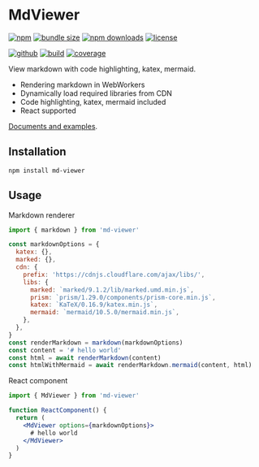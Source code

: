 # MdViewer

[![npm][badge-version]][npm]
[![bundle size][badge-size]][bundlephobia]
[![npm downloads][badge-downloads]][npm]
[![license][badge-license]][license]


[![github][badge-issues]][github]
[![build][badge-build]][workflows]
[![coverage][badge-coverage]][coveralls]

View markdown with code highlighting, katex, mermaid.

* Rendering markdown in WebWorkers
* Dynamically load required libraries from CDN
* Code highlighting, katex, mermaid included
* React supported

[Documents and examples][doc].

## Installation

```shell
npm install md-viewer
```

## Usage

Markdown renderer

```js
import { markdown } from 'md-viewer'

const markdownOptions = {
  katex: {},
  marked: {},
  cdn: {
    prefix: 'https://cdnjs.cloudflare.com/ajax/libs/',
    libs: {
      marked: `marked/9.1.2/lib/marked.umd.min.js`,
      prism: `prism/1.29.0/components/prism-core.min.js`,
      katex: `KaTeX/0.16.9/katex.min.js`,
      mermaid: `mermaid/10.5.0/mermaid.min.js`,
    },
  },
}
const renderMarkdown = markdown(markdownOptions)
const content = '# hello world'
const html = await renderMarkdown(content)
const htmlWithMermaid = await renderMarkdown.mermaid(content, html)
```

React component

```jsx
import { MdViewer } from 'md-viewer'

function ReactComponent() {
  return (
    <MdViewer options={markdownOptions}>
      # hello world
    </MdViewer>
  )
}
```

[doc]: https://cweili.github.io/md-viewer/

[badge-version]: https://img.shields.io/npm/v/md-viewer.svg
[badge-downloads]: https://img.shields.io/npm/dt/md-viewer.svg
[npm]: https://www.npmjs.com/package/md-viewer

[badge-size]: https://img.shields.io/bundlephobia/minzip/md-viewer.svg
[bundlephobia]: https://bundlephobia.com/result?p=md-viewer

[badge-license]: https://img.shields.io/npm/l/md-viewer.svg
[license]: https://github.com/Cweili/md-viewer/blob/master/LICENSE

[badge-issues]: https://img.shields.io/github/issues/Cweili/md-viewer.svg
[github]: https://github.com/Cweili/md-viewer

[badge-build]: https://img.shields.io/github/actions/workflow/status/Cweili/md-viewer/ci.yml?branch=master
[workflows]: https://github.com/Cweili/md-viewer/actions/workflows/ci.yml?query=branch%3Amaster

[badge-coverage]: https://img.shields.io/coveralls/github/Cweili/md-viewer/master.svg
[coveralls]: https://coveralls.io/github/Cweili/md-viewer?branch=master
